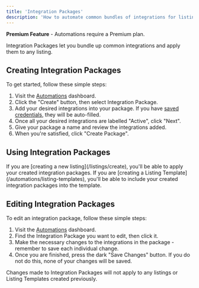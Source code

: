 ```yaml
---
title: 'Integration Packages'
description: 'How to automate common bundles of integrations for listings.'
---
```


<Tip>**Premium Feature** - Automations require a Premium plan.</Tip>

Integration Packages let you bundle up common integrations and apply them to any listing.

## Creating Integration Packages

To get started, follow these simple steps:
1. Visit the [Automations](https://listingopen.com/automations) dashboard.
2. Click the "Create" button, then select Integration Package.
3. Add your desired integrations into your package. If you have [saved credentials](/settings/credentials), they will be auto-filled.
4. Once all your desired integrations are labelled "Active", click "Next".
5. Give your package a name and review the integrations added.
6. When you're satisfied, click "Create Package".

## Using Integration Packages

<AccordionGroup>
  <Accordion title="Creating a new listing">
    If you are [creating a new listing](/listings/create), you'll be able to apply your created integration packages.
  </Accordion>
  <Accordion title="Creating a Listing Template">
    If you are [creating a Listing Template](/automations/listing-templates), you'll be able to include your created integration packages into the template.
  </Accordion>
</AccordionGroup>

## Editing Integration Packages

To edit an integration package, follow these simple steps:
1. Visit the [Automations](https://listingopen.com/automations) dashboard.
2. Find the Integration Package you want to edit, then click it.
3. Make the necessary changes to the integrations in the package - remember to save each individual change.
4. Once you are finished, press the dark "Save Changes" button. If you do not do this, none of your changes will be saved.

<Note>Changes made to Integration Packages will not apply to any listings or Listing Templates created previously.</Note>

